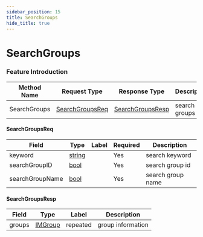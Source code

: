 ```yaml
---
sidebar_position: 15
title: SearchGroups
hide_title: true
---
```


# SearchGroups

### Feature Introduction



| Method Name | Request Type | Response Type | Description |
| ----------- | ------------ | ------------- | ------------- |
| SearchGroups | [SearchGroupsReq](docs/group/index.mdx#SearchGroupsReq) | [SearchGroupsResp](docs/group/index.mdx#SearchGroupsResp) | search groups |
 

#### SearchGroupsReq
| Field | Type | Label | Required | Description |
| ----- | ---- | ----- | -------- | ----------- |
| keyword | [string](docs/scalar/scalar.mdx) |  | Yes | search keyword |
| searchGroupID | [bool](docs/scalar/scalar.mdx) |  | Yes | search group id |
| searchGroupName | [bool](docs/scalar/scalar.mdx) |  | Yes | search group name |
 

#### SearchGroupsResp
| Field | Type | Label | Description |
| ----- | ---- | ----- | ----------- |
| groups | [IMGroup](docs/shared/index.mdx#IMGroup) | repeated | group information |



